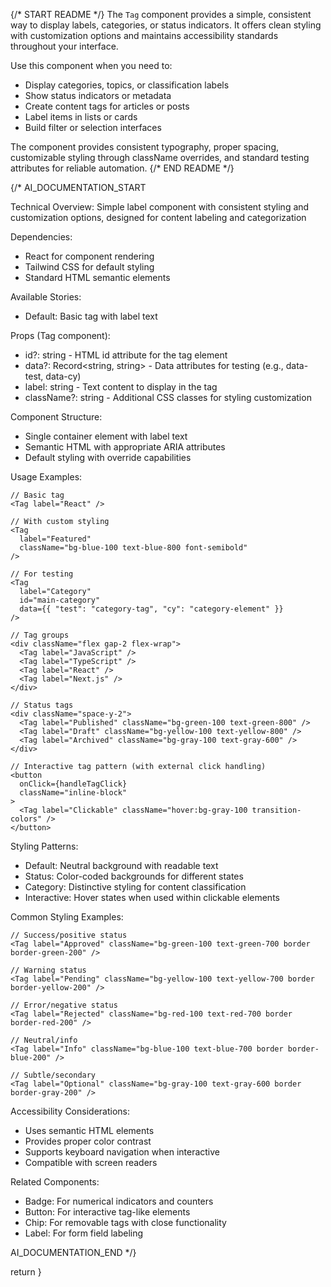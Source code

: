 
{/* START README */}
The `Tag` component provides a simple, consistent way to display labels, categories, or status indicators. It offers clean styling with customization options and maintains accessibility standards throughout your interface.

Use this component when you need to:
- Display categories, topics, or classification labels
- Show status indicators or metadata
- Create content tags for articles or posts
- Label items in lists or cards
- Build filter or selection interfaces

The component provides consistent typography, proper spacing, customizable styling through className overrides, and standard testing attributes for reliable automation.
{/* END README */}

{/*
AI_DOCUMENTATION_START

Technical Overview: Simple label component with consistent styling and customization options, designed for content labeling and categorization

Dependencies:
- React for component rendering
- Tailwind CSS for default styling
- Standard HTML semantic elements

Available Stories:
- Default: Basic tag with label text

Props (Tag component):
- id?: string - HTML id attribute for the tag element
- data?: Record<string, string> - Data attributes for testing (e.g., data-test, data-cy)
- label: string - Text content to display in the tag
- className?: string - Additional CSS classes for styling customization

Component Structure:
- Single container element with label text
- Semantic HTML with appropriate ARIA attributes
- Default styling with override capabilities

Usage Examples:
```tsx
// Basic tag
<Tag label="React" />

// With custom styling
<Tag 
  label="Featured" 
  className="bg-blue-100 text-blue-800 font-semibold" 
/>

// For testing
<Tag 
  label="Category" 
  id="main-category"
  data={{ "test": "category-tag", "cy": "category-element" }}
/>

// Tag groups
<div className="flex gap-2 flex-wrap">
  <Tag label="JavaScript" />
  <Tag label="TypeScript" />
  <Tag label="React" />
  <Tag label="Next.js" />
</div>

// Status tags
<div className="space-y-2">
  <Tag label="Published" className="bg-green-100 text-green-800" />
  <Tag label="Draft" className="bg-yellow-100 text-yellow-800" />
  <Tag label="Archived" className="bg-gray-100 text-gray-600" />
</div>

// Interactive tag pattern (with external click handling)
<button 
  onClick={handleTagClick}
  className="inline-block"
>
  <Tag label="Clickable" className="hover:bg-gray-100 transition-colors" />
</button>
```

Styling Patterns:
- Default: Neutral background with readable text
- Status: Color-coded backgrounds for different states
- Category: Distinctive styling for content classification
- Interactive: Hover states when used within clickable elements

Common Styling Examples:
```tsx
// Success/positive status
<Tag label="Approved" className="bg-green-100 text-green-700 border border-green-200" />

// Warning status  
<Tag label="Pending" className="bg-yellow-100 text-yellow-700 border border-yellow-200" />

// Error/negative status
<Tag label="Rejected" className="bg-red-100 text-red-700 border border-red-200" />

// Neutral/info
<Tag label="Info" className="bg-blue-100 text-blue-700 border border-blue-200" />

// Subtle/secondary
<Tag label="Optional" className="bg-gray-100 text-gray-600 border border-gray-200" />
```

Accessibility Considerations:
- Uses semantic HTML elements
- Provides proper color contrast
- Supports keyboard navigation when interactive
- Compatible with screen readers

Related Components:
- Badge: For numerical indicators and counters
- Button: For interactive tag-like elements
- Chip: For removable tags with close functionality
- Label: For form field labeling

AI_DOCUMENTATION_END
*/}

  return <Tag label="Default Tag" />
}
